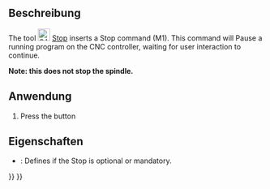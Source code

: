 <languages/>

{{Docnav
|[[CAM_Comment|Comment]]
|[[CAM_Custom|Custom]]
|[[CAM_Workbench|CAM]]
|IconL=CAM_Comment.svg
|IconR=CAM_Custom.svg
|IconC=Workbench_CAM.svg
}}

{{GuiCommand
|Name=CAM Stop
|MenuLocation=CAM → Supplemental Commands → Stop
|Workbenches=[[CAM_Workbench|CAM]]
}}

<span id="Description"></span>
==Beschreibung==

The tool [[Image:CAM_Stop.svg|24px]] [[CAM_Stop|Stop]] inserts a Stop command (M1). This command will Pause a running program on the CNC controller, waiting for user interaction to continue.

'''Note: this does not stop the spindle.'''

<span id="Usage"></span>
==Anwendung==

# Press the {{KEY|[[Image:CAM_Stop.svg|16px]] [[CAM_Stop|Stop]]}} button

<span id="Properties"></span>
==Eigenschaften==

* {{PropertyData|Stop}}: Defines if the Stop is optional or mandatory.


{{Docnav
|[[CAM_Comment|Comment]]
|[[CAM_Custom|Custom]]
|[[CAM_Workbench|CAM]]
|IconL=CAM_Comment.svg
|IconR=CAM_Custom.svg
|IconC=Workbench_CAM.svg
}}

{{CAM_Tools_navi{{#translation:}}}}
{{Userdocnavi{{#translation:}}}}